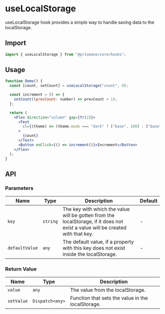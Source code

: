 # useLocalStorage

useLocalStorage hook provides a simple way to handle saving data to the localStorage.

## Import

```js
import { useLocalStorage } from "@prismane/core/hooks";
```

## Usage

```jsx
function Demo() {
  const [count, setCount] = useLocalStorage("count", 0);

  const increment = () => {
    setCount((prevCount: number) => prevCount + 1);
  };

  return (
    <Flex direction="column" gap={fr(2)}>
      <Text
        cl={(theme) => (theme.mode === "dark" ? ["base", 200] : ["base", 700])}
      >
        {count}
      </Text>
      <Button onClick={() => increment()}>Increment</Button>
    </Flex>
  );
}
```

## API

### Parameters

| Name           | Type     | Description                                                                                                                    | Default |
| -------------- | -------- | ------------------------------------------------------------------------------------------------------------------------------ | ------- |
| `key`          | `string` | The key with which the value will be gotten from the localStorage, if it does not exist a value will be created with that key. | -       |
| `defaultValue` | `any`    | The default value, if a property with this key does not exist inside the localStorage.                                         | -       |

### Return Value

| Name       | Type            | Description                                       |
| ---------- | --------------- | ------------------------------------------------- |
| `value`    | `any`           | The value from the localStorage.                  |
| `setValue` | `Dispatch<any>` | Function that sets the value in the localStorage. |
